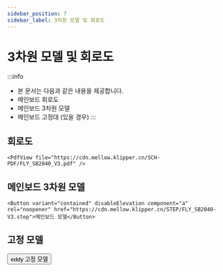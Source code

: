 ```yaml
---
sidebar_position: 7
sidebar_label: 3차원 모델 및 회로도
---
```


# 3차원 모델 및 회로도


:::info
* 본 문서는 다음과 같은 내용을 제공합니다.
* 메인보드 회로도
* 메인보드 3차원 모델
* 메인보드 고정대 (있을 경우)
:::

## 회로도

    <PdfView file="https://cdn.mellow.klipper.cn/SCH-PDF/FLY_SB2040_V3.pdf" />


## 메인보드 3차원 모델

    <Button variant="contained" disableElevation component="a" rel="noopener" href="https://cdn.mellow.klipper.cn/STEP/FLY_SB2040-V3.step">메인보드 모델</Button>

## 고정 모델
  <Button variant="contained" disableElevation component="a" rel="noopener" href="https://github.com/xishangyue/Model-library/tree/578a99735b61c3ac7451ba36395f667783d5d09a/eddy">eddy 고정 모델</Button>

